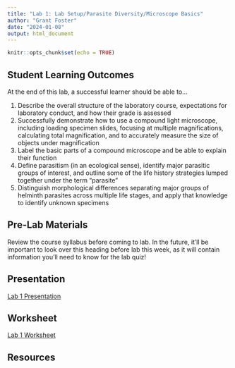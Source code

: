 ```yaml
---
title: "Lab 1: Lab Setup/Parasite Diversity/Microscope Basics"
author: "Grant Foster"
date: "2024-01-08"
output: html_document
---
```



```r
knitr::opts_chunk$set(echo = TRUE)
```

## Student Learning Outcomes

At the end of this lab, a successful learner should be able to…

1. Describe the overall structure of the laboratory course, expectations for laboratory conduct, and how their grade is assessed
2. Successfully demonstrate how to use a compound light microscope, including loading specimen slides, focusing at multiple magnifications, calculating total magnification, and to accurately measure the size of objects under magnification
3. Label the basic parts of a compound microscope and be able to explain their function
4. Define parasitism (in an ecological sense), identify major parasitic groups of interest, and outline some of the life history strategies lumped together under the term “parasite”
5. Distinguish morphological differences separating major groups of helminth parasites across multiple life stages, and apply that knowledge to identify unknown specimens

## Pre-Lab Materials
Review the course syllabus before coming to lab. In the future, it'll be important to look over this heading before lab this week, as it will contain information you'll need to know for the lab quiz!

## Presentation
[Lab 1 Presentation](/lab/lab1_diversity/Lab1Presentation.pdf)

## Worksheet
[Lab 1 Worksheet](/lab/lab1_diversity/Lab1_Worksheet531L.docx)

## Resources
